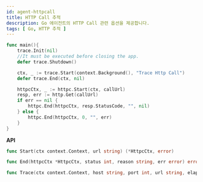 ```yaml
---
id: agent-httpcall
title: HTTP Call 추적
description: Go 에이전트의 HTTP Call 관련 옵션을 제공합니다.
tags: [ Go, HTTP 추적 ]
---
```


```go title='GO'
func main(){
    trace.Init(nil)
    //It must be executed before closing the app.
    defer trace.Shutdown()

    ctx, _ := trace.Start(context.Background(), "Trace Http Call")
    defer trace.End(ctx, nil)

	httpcCtx, _ := httpc.Start(ctx, callUrl)
    resp, err := http.Get(callUrl)
    if err == nil {
    	httpc.End(httpcCtx, resp.StatusCode, "", nil)
    } else {
    	httpc.End(httpcCtx, 0, "", err)
    }
}
```

**API**

```go title='GO'
func Start(ctx context.Context, url string) (*HttpcCtx, error)

func End(httpcCtx *HttpcCtx, status int, reason string, err error) error

func Trace(ctx context.Context, host string, port int, url string, elapsed int, status int, reason string, err error) error
```